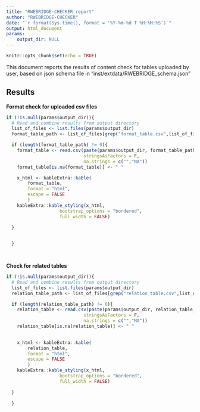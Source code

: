 ```yaml
---
title: "RWEBRIDGE-CHECKER report"
author: "RWEBRIDGE-CHECKER"
date: "`r format(Sys.time(), format = '%Y-%m-%d T %H:%M:%S')`"
output: html_document
params: 
    output_dir: NULL
---
```


```r

knitr::opts_chunk$set(echo = TRUE)
```

This document reports the results of content check for tables uploaded by user, 
based on json schema file in "inst/extdata/RWEBRIDGE_schema.json"

## Results

**Format check for uploaded csv files**
```r
if (!is.null(params$output_dir)){
  # Read and combine results from output directory
  list_of_files <- list.files(params$output_dir)
  format_table_path <- list_of_files[grep("format_table.csv",list_of_files)]

  if (length(format_table_path) != 0){
    format_table <- read.csv(paste(params$output_dir, format_table_path, sep = "/"),
                             stringsAsFactors = F,
                             na.strings = c("","NA"))
    format_table[is.na(format_table)] <- " "

    x_html <- kableExtra::kable(
        format_table,
        format = "html",
        escape = FALSE
        )
    kableExtra::kable_styling(x_html, 
                    bootstrap_options = "bordered",
                    full_width = FALSE)

  }

    
  }
  



```


**Check for related tables**
```r
if (!is.null(params$output_dir)){
  # Read and combine results from output directory
  list_of_files <- list.files(params$output_dir)
  relation_table_path <- list_of_files[grep("relation_table.csv",list_of_files)]

  if (length(relation_table_path) != 0){
    relation_table <- read.csv(paste(params$output_dir, relation_table_path, sep = "/"),
                             stringsAsFactors = F,
                             na.strings = c("","NA"))
    relation_table[is.na(relation_table)] <- " "

        
    x_html <- kableExtra::kable(
        relation_table,
        format = "html",
        escape = FALSE
        )
    kableExtra::kable_styling(x_html, 
                    bootstrap_options = "bordered",
                    full_width = FALSE)

  }
  
  }
  



```


